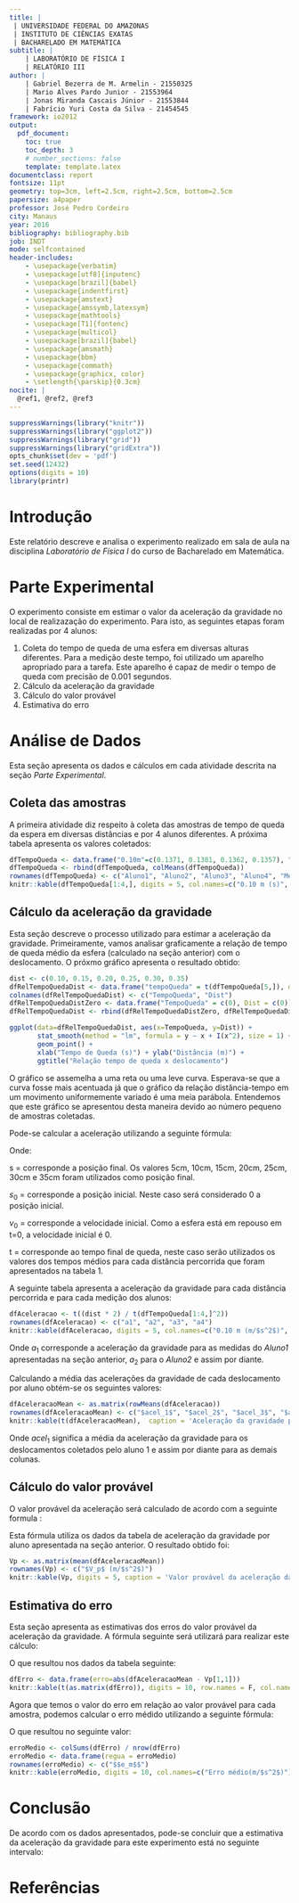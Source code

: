 ```yaml
---
title: |
 | UNIVERSIDADE FEDERAL DO AMAZONAS
 | INSTITUTO DE CIÊNCIAS EXATAS
 | BACHARELADO EM MATEMÁTICA
subtitle: | 
    | LABORATÓRIO DE FÍSICA I
    | RELATÓRIO III
author: | 
    | Gabriel Bezerra de M. Armelin - 21550325
    | Mario Alves Pardo Junior - 21553964
    | Jonas Miranda Cascais Júnior - 21553844
    | Fabrício Yuri Costa da Silva - 21454545
framework: io2012
output: 
  pdf_document:
    toc: true
    toc_depth: 3
    # number_sections: false
    template: template.latex
documentclass: report
fontsize: 11pt
geometry: top=3cm, left=2.5cm, right=2.5cm, bottom=2.5cm
papersize: a4paper
professor: José Pedro Cordeiro
city: Manaus
year: 2016
bibliography: bibliography.bib
job: INDT
mode: selfcontained
header-includes: 
    - \usepackage{verbatim}
    - \usepackage[utf8]{inputenc}
    - \usepackage[brazil]{babel}
    - \usepackage{indentfirst}  
    - \usepackage{amstext}      
    - \usepackage{amssymb,latexsym}
    - \usepackage{mathtools}       
    - \usepackage[T1]{fontenc}     
    - \usepackage{multicol}
    - \usepackage[brazil]{babel}
    - \usepackage{amsmath}
    - \usepackage{bbm}
    - \usepackage{commath}
    - \usepackage{graphicx, color}
    - \setlength{\parskip}{0.3cm}
nocite: | 
  @ref1, @ref2, @ref3
---
```



```r
suppressWarnings(library("knitr"))
suppressWarnings(library("ggplot2"))
suppressWarnings(library("grid"))
suppressWarnings(library("gridExtra"))
opts_chunk$set(dev = 'pdf')
set.seed(12432) 
options(digits = 10) 
library(printr)
```


Introdução
===================

Este relatório descreve e analisa o experimento realizado em sala de aula na disciplina *Laboratório de Física I* do curso de Bacharelado em Matemática.


Parte Experimental
====================

O experimento consiste em estimar o valor da aceleração da gravidade no local de realizazação do experimento. Para isto, as seguintes etapas foram realizadas por 4 alunos: 

1. Coleta do tempo de queda de uma esfera em diversas alturas diferentes. Para a medição deste tempo, foi utilizado um aparelho apropriado para a tarefa. Este aparelho é capaz de medir o tempo de queda com precisão de 0.001 segundos.
2. Cálculo da aceleração da gravidade
3. Cálculo do valor provável
4. Estimativa do erro


Análise de Dados
====================

Esta seção apresenta os dados e cálculos em cada atividade descrita na seção *Parte Experimental*.

## Coleta das amostras
A primeira atividade diz respeito à coleta das amostras de tempo de queda da espera em diversas distâncias e por 4 alunos diferentes. A próxima tabela apresenta os valores coletados:

```r
dfTempoQueda <- data.frame("0.10m"=c(0.1371, 0.1381, 0.1362, 0.1357), "0.15m"=c(0.1701, 0.1718, 0.1703, 0.1716), "0.20m"=c(0.1963, 0.1997, 0.1980, 0.1972), "0.25m"=c(0.2213, 0.2241, 0.2222, 0.2223), "0.30m"=c(0.2443, 0.2460, 0.2448, 0.2434), "0.35m"=c(0.2653, 0.2656, 0.2650, 0.2657))
dfTempoQueda <- rbind(dfTempoQueda, colMeans(dfTempoQueda))
rownames(dfTempoQueda) <- c("Aluno1", "Aluno2", "Aluno3", "Aluno4", "Média")
knitr::kable(dfTempoQueda[1:4,], digits = 5, col.names=c("0.10 m (s)", "0.15 m (s)", "0.20 m (s)", "0.25 m (s)", "0.30 m (s)", "0.35 m (s)"), caption = 'Amostras dos tempos de queda da esfera em segundos.')
```

## Cálculo da aceleração da gravidade

Esta seção descreve o processo utilizado para estimar a aceleração da gravidade. Primeiramente, vamos analisar graficamente a relação de tempo de queda médio da esfera (calculado na seção anterior) com o deslocamento. O próxmo gráfico apresenta o resultado obtido:

```r
dist <- c(0.10, 0.15, 0.20, 0.25, 0.30, 0.35)
dfRelTempoQuedaDist <- data.frame("tempoQueda" = t(dfTempoQueda[5,]), dist = dist)
colnames(dfRelTempoQuedaDist) <- c("TempoQueda", "Dist")
dfRelTempoQuedaDistZero <- data.frame("TempoQueda" = c(0), Dist = c(0))
dfRelTempoQuedaDist <- rbind(dfRelTempoQuedaDistZero, dfRelTempoQuedaDist)

ggplot(data=dfRelTempoQuedaDist, aes(x=TempoQueda, y=Dist)) +
       stat_smooth(method = "lm", formula = y ~ x + I(x^2), size = 1) +
       geom_point() +
       xlab("Tempo de Queda (s)") + ylab("Distância (m)") +
       ggtitle("Relação tempo de queda x deslocamento")
```

O gráfico se assemelha a uma reta ou uma leve curva. Esperava-se que a curva fosse mais acentuada já que o gráfico da relação distância-tempo em um movimento uniformemente variado é uma meia parábola. Entendemos que este gráfico se apresentou desta maneira devido ao número pequeno de amostras coletadas.

Pode-se calcular a aceleração utilizando a seguinte fórmula:

\begin{align}\label{eq:leiHooke}
s = s_0 + v_0t + \frac{1}{2}at^2
\end{align}

Onde:

s = corresponde a posição final. Os valores 5cm, 10cm, 15cm, 20cm, 25cm, 30cm e 35cm foram utilizados como posição final.

$s_0$ = corresponde a posição inicial. Neste caso será considerado 0 a posição inicial.

$v_0$ = corresponde a velocidade inicial. Como a esfera está em repouso em t=0, a velocidade inicial é 0.

t = corresponde ao tempo final de queda, neste caso serão utilizados os valores dos tempos médios para cada distância percorrida que foram apresentados na tabela 1.

A seguinte tabela apresenta a aceleração da gravidade para cada distância percorrida e para cada medição dos alunos:

```r
dfAceleracao <- t((dist * 2) / t(dfTempoQueda[1:4,]^2))
rownames(dfAceleracao) <- c("a1", "a2", "a3", "a4")
knitr::kable(dfAceleracao, digits = 5, col.names=c("0.10 m (m/$s^2$)", "0.15 m (m/$s^2$)", "0.20 m (m/$s^2$)", "0.25 m (m/$s^2$)", "0.30 m (m/$s^2$)", "0.35 m (m/$s^2$)"), caption = 'Acelerações da gravidade para cada deslocamento e medição de aluno.')
```

Onde $a_1$ corresponde a aceleração da gravidade para as medidas do *Aluno1* apresentadas na seção anterior, $a_2$ para o *Aluno2* e assim por diante.

Calculando a média das acelerações da gravidade de cada deslocamento por aluno obtém-se os seguintes valores:

```r
dfAceleracaoMean <- as.matrix(rowMeans(dfAceleracao))
rownames(dfAceleracaoMean) <- c("$acel_1$", "$acel_2$", "$acel_3$", "$acel_4$")
knitr::kable(t(dfAceleracaoMean),  caption = 'Aceleração da gravidade por aluno')
```

Onde $acel_1$ significa a média da aceleração da gravidade para os deslocamentos coletados pelo aluno 1 e assim por diante para as demais colunas.

## Cálculo do valor provável

O valor provável da aceleração será calculado de acordo com a seguinte formula :

\begin{align}\label{eq:valorProvavel}
V_{p} = \frac{acel_1 + acel_2 + acel_3 + acel_4}{4}
\end{align}

Esta fórmula utiliza os dados da tabela de aceleração da gravidade por aluno apresentada na seção anterior. O resultado obtido foi: 

```r
Vp <- as.matrix(mean(dfAceleracaoMean))
rownames(Vp) <- c("$V_p$ (m/$s^2$)")
knitr::kable(Vp, digits = 5, caption = 'Valor provável da aceleração da gravidade.')
```

## Estimativa do erro

Esta seção apresenta as estimativas dos erros do valor provável da aceleração da gravidade. A fórmula seguinte será utilizará para realizar este cálculo:

\begin{align}\label{eq:erromedio}
e_n = \abs{V_p - acel_n}
\end{align}

O que resultou nos dados da tabela seguinte:

```r
dfErro <- data.frame(erro=abs(dfAceleracaoMean - Vp[1,1]))
knitr::kable(t(as.matrix(dfErro)), digits = 10, row.names = F, col.names = c("$$e_1$$ (m/$s^2$)", "$$e_2$$ (m/$s^2$)", "$$e_3$$ (m/$s^2$)", "$$e_4$$ (m/$s^2$)"), caption = 'Erro em relação ao valor provável.')
```


Agora que temos o valor do erro em relação ao valor provável para cada amostra, podemos calcular o erro médido utilizando a seguinte fórmula:

\begin{align}\label{eq:valorProvavel}
e_m = \frac{e_{1} + e_{2} + e_{3} + e_{4}}{4}
\end{align}

O que resultou no seguinte valor:

```r
erroMedio <- colSums(dfErro) / nrow(dfErro)
erroMedio <- data.frame(regua = erroMedio)
rownames(erroMedio) <- c("$$e_m$$")
knitr::kable(erroMedio, digits = 10, col.names=c("Erro médio(m/$s^2$)"), caption = 'Erro médio.')
```

Conclusão
====================

De acordo com os dados apresentados, pode-se concluir que a estimativa da aceleração da gravidade para este experimento está no seguinte intervalo:


\begin{center}
`r Vp[1,1]` $\pm$ `r erroMedio[1,1]` $m/s^2$
\end{center}

# Referências
